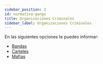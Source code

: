 ```yaml
---
sidebar_position: 2
id: normativa-gangs  
title: Organizaciones Criminales 
sidebar_label: Organizaciones Criminales
---
```


En las siguientes opciones te puedes informar:

- [Bandas](./bandas/)
- [Carteles](./carteles/)
- [Mafias](./mafias/)

<!-- :::caution MODIFICACIONES EN ESTE APARTADO
Muy pronto estará disponible para su visualización ;)
::: -->

<!-- ## 1. Cumplimiento de normas

- 1.1. Cumplir todas las normas específicas de GTA NEXUS.

## 2. Ausencia en el taller

- 2.1. No se permite estar AFK en el taller.

## 3. Sanciones por incumplimiento

- 3.1. Se expulsará del taller a quienes estén en servicio sin estar en el taller o utilicen la grúa sin autorización.

## 4. Uniforme y apariencia

- 4.1. Es obligatorio llevar el uniforme correspondiente cuando estés de servicio.

## 5. Actividades ilegales

- 5.1. Las actividades ilegales deben realizarse fuera de servicio. Si el jefe te descubre, serás dado de baja.

## 6. Patrullas y salidas

- 6.1. Debe haber al menos 2 mecánicos en el taller para salir a patrullar, además del mecánico que conducirá el vehículo de patrulla. 
- 6.2. Para salir a patrullar sin cumplir con el requisito anterior, se requiere autorización del jefe o un superior.

## 7. Atención al cliente

- 7.1. El cliente es lo primero, por lo que se debe tratar de la mejor manera posible.

## 8. Uso adecuado de comandos de rol

- 8.1. Al estar de servicio, se deben rolear todas las acciones utilizando los comandos /me y /do de forma adecuada.

## 9. Cobro de tuneos

- 9.1. Los mecánicos deben cobrar obligatoriamente los tuneos en factura.

## 10. Pago de mano de obra

- 10.1. La mano de obra se pagará al mecánico en su cuenta bancaria y será siempre de 5k.

## 11. Costo de reparaciones en taller

- 11.1. Las reparaciones en taller tendrán un costo de 5000$ que irán para el mecánico.

## 12. Tuning de vehículos estatales

- 12.1. Solo se podrá tunear el interior (motor) de los vehículos estatales (Alcaldes, Ems, Policía, Taxista). 
- 12.2. Los altos rangos de vehículos estatales podrán tener el exterior tunado como gama baja. 
- 12.3. Solo se cobrará la mano de obra (5k) por los tuneos en vehículos estatales.

## 13. Cambio de estado de servicio

- 13.1. Cuando no estés trabajando, debes salirte completamente de servicio. El incumplimiento de esta norma puede llevar a la expulsión.

## 14. Uso de la grúa

- 14.1. Si necesitas salir del taller, debes utilizar la grúa. Solo se puede utilizar si es estrictamente necesario y con autorización previa.

## 15. Autoridad del jefe de mecánicos

- 15.1. El jefe de mecánicos tiene autoridad sobre el cumplimiento de las normas. Podrá degradar o expulsar a los mecánicos según la gravedad de las faltas.

## 16. Consulta de precios de vehículos

- 16.1. Para consultar el precio de un vehículo al cliente, se debe utilizar el comando /do con la pregunta "sería verdad?" o se puede rolear pidiendo la factura del vehículo. No se permite mentir en el /do.

## 17. Rol agresivo en taller

- 17.1. Si se produce cualquier tipo de rol agresivo en el taller, el mecánico debe llamar a la policía. En caso de que no haya policía disponible, se debe llamar a los alcaldes disponibles. Si es el mecánico quien inicia el rol agresivo, será sancionado.

## 18. Evaluación y periodo de prueba

- 18.1. Los mecánicos deberán pasar un breve examen teórico y práctico para demostrar sus habilidades. También se establecerá un periodo de prueba para evaluar su rendimiento.

## 19. Costo de reparaciones fuera del taller

- 19.1. El costo de las reparaciones fuera del taller varía según las millas recorridas: 
  - En ciudad: 3K.
  - Fuera de ciudad: 5K.
  Ejemplo: Un llamado en ciudad de 3 millas costará 9K, mientras que uno fuera de ciudad de 5 millas costará 25K.

## 20. Prohibición de tuning a personas con máscara

- 20.1. Está prohibido tunear el vehículo a personas que lleven máscara. Si el cliente se niega a quitarse la máscara, no se le debe tunear el vehículo.

## 21. Tuning gratuito para mecánicos

- 21.1. Si un mecánico supera los 35 minutos de espera y no hay otro mecánico disponible, se le podrá tunear su vehículo de forma gratuita. Se dará prioridad a los clientes.

## Inactividad

Si te quedas inactivo, se tomarán las siguientes medidas según el tiempo:

- 1 semana de inactividad: Se te dará un aviso.
- 2 semanas de inactividad: Se te dará de baja en el taller, a menos que justifiques previamente tu ausencia.

Si tienes una buena razón para estar inactivo, debes comunicarlo a un superior para evitar ser expulsado. Recuerda que este es un trabajo y, como en la vida real, si no te presentas a trabajar, serás despedido. -->
